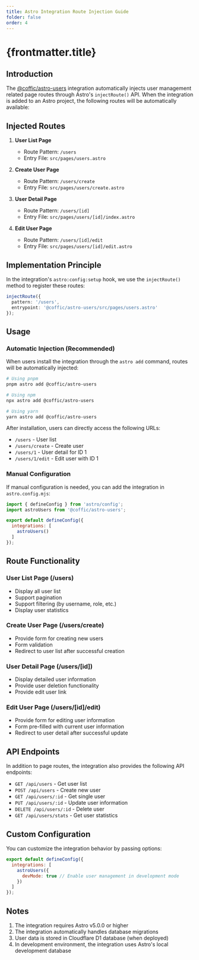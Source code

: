 ```yaml
---
title: Astro Integration Route Injection Guide
folder: false
order: 4
---
```


# {frontmatter.title}

## Introduction

The [@coffic/astro-users](file:///Users/angel/Code/Coffic/astro-users/packages/core/src/integration/index.ts#L8-L8) integration automatically injects user management related page routes through Astro's `injectRoute()` API. When the integration is added to an Astro project, the following routes will be automatically available:

## Injected Routes

1. **User List Page**
   - Route Pattern: `/users`
   - Entry File: `src/pages/users.astro`

2. **Create User Page**
   - Route Pattern: `/users/create`
   - Entry File: `src/pages/users/create.astro`

3. **User Detail Page**
   - Route Pattern: `/users/[id]`
   - Entry File: `src/pages/users/[id]/index.astro`

4. **Edit User Page**
   - Route Pattern: `/users/[id]/edit`
   - Entry File: `src/pages/users/[id]/edit.astro`

## Implementation Principle

In the integration's `astro:config:setup` hook, we use the `injectRoute()` method to register these routes:

```typescript
injectRoute({
  pattern: '/users',
  entrypoint: '@coffic/astro-users/src/pages/users.astro'
});
```

## Usage

### Automatic Injection (Recommended)

When users install the integration through the `astro add` command, routes will be automatically injected:

```bash
# Using pnpm
pnpm astro add @coffic/astro-users

# Using npm
npx astro add @coffic/astro-users

# Using yarn
yarn astro add @coffic/astro-users
```

After installation, users can directly access the following URLs:
- `/users` - User list
- `/users/create` - Create user
- `/users/1` - User detail for ID 1
- `/users/1/edit` - Edit user with ID 1

### Manual Configuration

If manual configuration is needed, you can add the integration in `astro.config.mjs`:

```javascript
import { defineConfig } from 'astro/config';
import astroUsers from '@coffic/astro-users';

export default defineConfig({
  integrations: [
    astroUsers()
  ]
});
```

## Route Functionality

### User List Page (/users)
- Display all user list
- Support pagination
- Support filtering (by username, role, etc.)
- Display user statistics

### Create User Page (/users/create)
- Provide form for creating new users
- Form validation
- Redirect to user list after successful creation

### User Detail Page (/users/[id])
- Display detailed user information
- Provide user deletion functionality
- Provide edit user link

### Edit User Page (/users/[id]/edit)
- Provide form for editing user information
- Form pre-filled with current user information
- Redirect to user detail after successful update

## API Endpoints

In addition to page routes, the integration also provides the following API endpoints:

- `GET /api/users` - Get user list
- `POST /api/users` - Create new user
- `GET /api/users/:id` - Get single user
- `PUT /api/users/:id` - Update user information
- `DELETE /api/users/:id` - Delete user
- `GET /api/users/stats` - Get user statistics

## Custom Configuration

You can customize the integration behavior by passing options:

```javascript
export default defineConfig({
  integrations: [
    astroUsers({
      devMode: true // Enable user management in development mode
    })
  ]
});
```

## Notes

1. The integration requires Astro v5.0.0 or higher
2. The integration automatically handles database migrations
3. User data is stored in Cloudflare D1 database (when deployed)
4. In development environment, the integration uses Astro's local development database